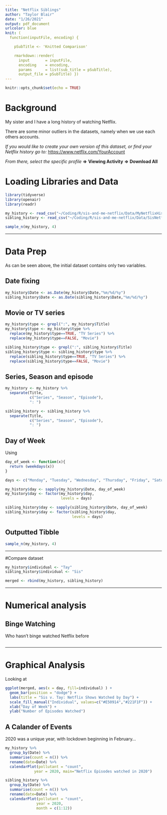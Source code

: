 ```yaml
---
title: "Netflix Siblings"
author: "Taylor Blair"
date: "1/26/2021"
output: pdf_document
urlcolor: blue
knit: (
  function(inputFile, encoding) { 

    pSubTitle <- 'Knitted Comparison'

    rmarkdown::render( 
      input       = inputFile, 
      encoding    = encoding, 
      params      = list(sub_title = pSubTitle),      
      output_file = pSubTitle) })
---
```


```r
knitr::opts_chunk$set(echo = TRUE)
```

# Background

My sister and I have a long history of watching Netflix.

There are some minor outliers in the datasets, namely when we use each others accounts.

*If you would like to create your own version of this dataset, or find your Netflix history go to:* [https://www.netflix.com/YourAccount](https://www.netflix.com/YourAccount)

*From there, select the specific profile* $\boldsymbol{\Rightarrow}$ **Viewing Activity** $\boldsymbol{\Rightarrow}$ **Download All**

# Loading Libraries and Data


```r
library(tidyverse)
library(openair)
library(readr)
```

```r
my_history <- read_csv("~/Coding/R/sis-and-me-netflix/Data/MyNetflixHistory.csv")
sibling_history <- read_csv("~/Coding/R/sis-and-me-netflix/Data/SisNetflixHistory.csv")

sample_n(my_history, 4)

```

---

# Data Prep

As can be seen above, the initial dataset contains only two variables. 

## Date fixing
```r
my_history$Date <- as.Date(my_history$Date,"%m/%d/%y")
sibling_history$Date <- as.Date(sibling_history$Date,"%m/%d/%y")

```


## Movie or TV series
```r
my_history$type <- grepl(":", my_history$Title)
my_history$type <- my_history$type %>%
  replace(my_history$type==TRUE, "TV Series") %>%
  replace(my_history$type==FALSE, "Movie")

sibling_history$type <- grepl(":", sibling_history$Title)
sibling_history$type <- sibling_history$type %>%
  replace(sibling_history$type==TRUE, "TV Series") %>%
  replace(sibling_history$type==FALSE, "Movie")

```

## Series, Season and episode

```r
my_history <- my_history %>%
  separate(Title,
           c("Series", "Season", "Episode"),
           ": ")

sibling_history <- sibling_history %>%
  separate(Title,
           c("Series", "Season", "Episode"),
           ": ")

```


## Day of Week
Using
```r
day_of_week <- function(x){
  return (weekdays(x))
}

days <- c("Monday", "Tuesday", "Wednesday", "Thursday", "Friday", "Saturday", "Sunday")

my_history$day <- sapply(my_history$Date, day_of_week)
my_history$day <- factor(my_history$day, 
                         levels = days)

sibling_history$day <- sapply(sibling_history$Date, day_of_week)
sibling_history$day <- factor(sibling_history$day, 
                              levels = days)


```

## Outputted Tibble

```r
sample_n(my_history, 4)

```

---

#Compare dataset

```r
my_history$individual <- "Tay"
sibling_history$individual <- "Sis"

merged <- rbind(my_history, sibling_history)


```

---

# Numerical analysis


## Binge Watching

Who hasn't binge watched Netflix before

```r

```

---

# Graphical Analysis

Looking at 

```r
ggplot(merged, aes(x = day, fill=individual) ) +
  geom_bar(position = "dodge") +
  labs(title = "Sis v. Tay: Netflix Shows Watched by Day") +
  scale_fill_manual("Individual", values=c("#E50914","#221F1F")) +
  xlab("Day of Week") +
  ylab("Number of Episodes Watched")

```

## A Calander of Events

2020 was a unique year, with lockdown beginning in February...

```r

my_history %>%
  group_by(Date) %>%
  summarise(count = n()) %>%
  rename(date=Date) %>%
  calendarPlot(pollutant = "count",
             year = 2020, main="Netflix Episodes watched in 2020")

sibling_history %>%
  group_by(Date) %>%
  summarise(count = n()) %>%
  rename(date=Date) %>%
  calendarPlot(pollutant = "count",
              year = 2020,
              month = c(1:12))


```
